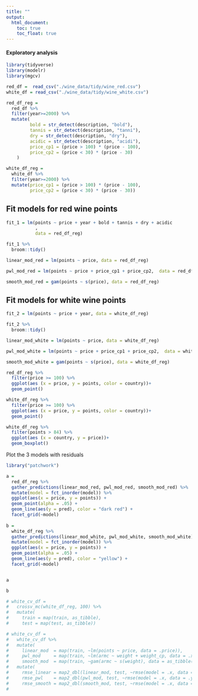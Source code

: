 ```yaml
---
title: ""
output: 
  html_document:
    toc: true
    toc_float: true
---
```



#### Exploratory analysis

```r
library(tidyverse)
library(modelr)
library(mgcv)
```


```r
red_df =  read_csv("./wine_data/tidy/wine_red.csv")
white_df = read_csv("./wine_data/tidy/wine_white.csv") 

red_df_reg =
  red_df %>%
  filter(year>=2000) %>%
  mutate(
         bold = str_detect(description, "bold"),
         tannis = str_detect(description, "tanni"),
         dry = str_detect(description, "dry"),
         acidic = str_detect(description, "acidi"),
         price_cp1 = (price > 100) * (price - 100),
         price_cp2 = (price < 30) * (price - 30)
    )

white_df_reg = 
  white_df %>%
  filter(year>=2000) %>%
  mutate(price_cp1 = (price > 100) * (price - 100),
         price_cp2 = (price < 30) * (price - 30))
```

## Fit models for red wine points

```r
fit_1 = lm(points ~ price + year + bold + tannis + dry + acidic
           , 
           data = red_df_reg)

fit_1 %>% 
  broom::tidy()
```

```r
linear_mod_red = lm(points ~ price, data = red_df_reg)

pwl_mod_red = lm(points ~ price + price_cp1 + price_cp2,  data = red_df_reg)

smooth_mod_red = gam(points ~ s(price), data = red_df_reg)
```



## Fit models for white wine points

```r
fit_2 = lm(points ~ price + year, data = white_df_reg)

fit_2 %>% 
  broom::tidy()

linear_mod_white = lm(points ~ price, data = white_df_reg)

pwl_mod_white = lm(points ~ price + price_cp1 + price_cp2,  data = white_df_reg)

smooth_mod_white = gam(points ~ s(price), data = white_df_reg)
```
```r
red_df_reg %>%
  filter(price >= 100) %>%
  ggplot(aes (x = price, y = points, color = country))+ 
  geom_point()

white_df_reg %>%
  filter(price >= 100) %>%
  ggplot(aes (x = price, y = points, color = country))+ 
  geom_point()

white_df_reg %>%
  filter(points > 84) %>%
  ggplot(aes (x = country, y = price))+ 
  geom_boxplot()

```

Plot the 3 models with residuals

```r
library("patchwork")

a =
  red_df_reg %>% 
  gather_predictions(linear_mod_red, pwl_mod_red, smooth_mod_red) %>%
  mutate(model = fct_inorder(model)) %>%
  ggplot(aes(x = price, y = points)) + 
  geom_point(alpha = .05) +
  geom_line(aes(y = pred), color = "dark red") + 
  facet_grid(~model)
  
b = 
  white_df_reg %>% 
  gather_predictions(linear_mod_white, pwl_mod_white, smooth_mod_white) %>%
  mutate(model = fct_inorder(model)) %>%
  ggplot(aes(x = price, y = points)) + 
  geom_point(alpha = .05) +
  geom_line(aes(y = pred), color = "yellow") + 
  facet_grid(~model)


a

b
```

```r
# white_cv_df =
#   crossv_mc(white_df_reg, 100) %>% 
#   mutate(
#     train = map(train, as_tibble),
#     test = map(test, as_tibble))

# white_cv_df = 
#   white_cv_df %>% 
#   mutate(
#     linear_mod  = map(train, ~lm(points ~ price, data = .price)),
#     pwl_mod     = map(train, ~lm(armc ~ weight + weight_cp, data = .x)),
#     smooth_mod  = map(train, ~gam(armc ~ s(weight), data = as_tibble(.x)))) %>% 
#   mutate(
#     rmse_linear = map2_dbl(linear_mod, test, ~rmse(model = .x, data = .y)),
#     rmse_pwl    = map2_dbl(pwl_mod, test, ~rmse(model = .x, data = .y)),
#     rmse_smooth = map2_dbl(smooth_mod, test, ~rmse(model = .x, data = .y)))
# 
```

